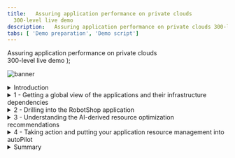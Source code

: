 ```yaml
---
title:   Assuring application performance on private clouds
  300-level live demo
description:   Assuring application performance on private clouds 300-level live demo
tabs: [ 'Demo preparation', 'Demo script']
---
```


  <span>
    Assuring application performance on private clouds<br/> 300-level live demo
  </span> );

![banner](./images/Incident-Resolution-300-Script.jpg)

<span id="top"></span>

<details>
<summary>Introduction</summary>
<br/>

In this growing digital economy, the application is the business.  Application performance is therefore one of highest CIO priorities.

<br/>

Most application performance issues are caused due to a lack of compute resources. Being able to proactively address this issue just-in-time and alleviate any potential starvation is at the core of application resource management. 

<br/>

In this demo, I'll show you how IBM Turbonomic helps SREs and IT Ops teams proactively assure application performance and drive operational efficiency across their mission critical deployments.

<br/>

Home Robots Inc is fully digital global consumer electronic company that sells a growing array of innovative robots that assist with mundane household chores. RobotShop is the primary market place where clients browse and make online purchases. RobotShop is a microservices-based cloud native app. The spot promotions and other marketing events around the globe result in varying and unpredictable load patterns. The site has suffered from customer experience issues due to application performance that was caused by underlying resource issues. The IT Ops teams lack the full stack visibility and tend to either over or under provision based on best-guesses - this is highly inefficient, very costly and risky.<br/><br/>

In this demo we will show you how Turbonomic, a solution based on Application Resource Management can help Home Robots Inc. We will:

<br/>
• See how Turbonomic stitches together a full-stack view from business applications to the platform all the way to the underlying physical infrastructure <br/>
• Examine the resource optimization recommendations generated by the AI-based platform analytics <br/>
• Demonstrate how the execution of platform-derived 'Actions' can be automated <br/>

<br/>

The scope of this demo will be restricted to application resource management of resources in private clouds, that would involve all resources in the on-prem data center behind the enterprise firewall. A different demo will illustrate application resource management as it pertains to public clouds. 

<br/>

**[Go to top](#top)**

</details>

<details>

<summary>1 - Getting a global view of the applications and their infrastructure dependencies</summary>

<br/>

| **1.1** | **Ingest data from observability platforms and other monitoring tools** |
| :--- | :--- |
| **Narration** | Turbonomic requires configuration and operational performance data to make recommendations. The more data the better.<br/><br/>RobotShop is being observed by Instana. Turbonomic in turn has tight integrations with Instana and other monitoring tools and therefore has access to this performance data.<br/><br/>Turbonomic ingests, normalizes and builds a common data model to "stitch" together a graphical view of the application-to-resource dependencies. This is called the 'Supply Chain'. |
| **Action** &nbsp; 1.1.1 | Click **Settings** (1) and select **Target Configurations** (2). <br/> <br/> <img src="https://raw.githubusercontent.com/ibm-garage-tsa/platinum-demos/master/src/pages/300-watson-aiops-application-resource-management/images/target-configurations.jpg" width="500" /> |

| **1.2** | **Examine the global supply chain** |
| :--- | :--- |
| **Narration** | We are responsible for RobotShop - but before we dive into RobotShop it is important to take a step back and understand the global picture: what others apps are consuming shared resources here, what platforms are applications deployed to and what are the underlying infrastructure components involved.<br/><br/>The global supply chain provides the visualization and serves as a graphical organizer of the various entities in the IT stack and models the dynamic relationships all the way from the managed application, across the underlying related infrastructure layers from the private cloud all the way out to the public cloud. |
| **Action** &nbsp; 1.2.1 | Log in to the Turbonomic instance and click on the home **On** button. <br/><br/> <img src="https://raw.githubusercontent.com/ibm-garage-tsa/platinum-demos/master/src/pages/300-watson-aiops-application-resource-management/images/global-supply-chain-5.jpg" width="800" /> |
| **Narration** | RobotShop is a modern containerized application. It is deployed to a highly virtualized on-prem environment based on Red Hat OpenShift. <br/><br/>RobotShop shares cluster resources with other applications. Hence the performance of RobotShop is directly impacted by competing apps and shared infrastructure. <br/><br/>1. Starting at the top you have all the Business Applications that Turbonomic is aware off in this deployment environment.<br/><br/>2. Business Applications are composed of Business Transactions - which are logical business function that an end-user would execute. A purchase or add-to-cart is an example of a business transaction. <br/><br/>3. Transactions in turn use Services - where a service is basically a REST endpoint.<br/><br/>4. The above 3 entities are logical entities - they do not exist physically. Services are hosted and executed in an Application component. Like a Java web service running in a Tomcat application server running as a JVM.<br/><br/>5. Application components run on an application platform for example a container platform like K8S or a VM-based platform like vSphere.<br/><br/>6. Going down the supply chain you see the components that build up the lower layers of the application stack - ranging from virtualization controllers to database servers, storage volumes, hosts and other on-premise datacenter resources, all the way out to the public cloud components like regions and availability zones. <br/><br/>Each circle represents an IT entity, the color reflects the current health of the entities: red points to a critical risk, yellow points to areas to improve efficiency, and green is healthy. <br/><br/>You can view historical data ranging from recent hours to the past year - this flexibility to visualize resource relationships at varying points in time is also very valuable. |
| **Action** &nbsp; 1.2.2 | Click the **Business Applications** entity, the root and first node. <br/><br/> <img src="https://raw.githubusercontent.com/ibm-garage-tsa/platinum-demos/master/src/pages/300-watson-aiops-application-resource-management/images/Robotshop-SLO-Violation-5.png" width="800" /> |

<br/>

**[Go to top](#top)**

</details>

<details>

<summary>2 - Drilling into the RobotShop application</summary>

<br/>

| **2.1** | **Examine RobotShop resource dependencies** |
| :--- | :--- |
| **Narration** | Now that we have a broad understanding of the Global view, let's examine the health of our app RobotShop. This is called 'scoping'. <br/><br/>The supply chain views whether it is global or scoped to a specific app (like RobotShop in our case). This serve as a single source of information and help bridge the communication gap that often exists between the application owners and AI Ops teams. |
| **Action** &nbsp; 2.1.1 | Click the **RobotShop** link to scope to RobotShop. <br/> <br/> <img src="https://raw.githubusercontent.com/ibm-garage-tsa/platinum-demos/master/src/pages/300-watson-aiops-application-resource-management/images/RobotShop-Supply-Chain.jpg" width="800" /> |
| **Narration** | The supply chain is scoped to RobotShop. The charts provide a quick view of the overall operating health of RobotShop.<br/><br/>Turbonomic builds its application-awareness from tools like Instana and discovers Kubernetes pods via a set of deployed probes. Notice that, since RobotShop is a Kubernetes-based cloud native application, all the entities appearing in the supply chain are specific to a container platform infrastructure. The container platform in this case is RHOCP and runs on a VMWare cluster on-prem. Hence, there are no public cloud entities in the RobotShop supply chain. |
| **Action** &nbsp; 2.1.2 | On the **Pending Actions** chart, click  **Show All**. <br/> <br/> <img src="https://raw.githubusercontent.com/ibm-garage-tsa/platinum-demos/master/src/pages/300-watson-aiops-application-resource-management/images/Pending-Actions-Show-All-5.jpg" width="800" />
| **Action** &nbsp; 2.1.3 | On the **Action Center** panel, select **Workload Controller** and click **Details**. <br/> <br/> <img src="https://raw.githubusercontent.com/ibm-garage-tsa/platinum-demos/master/src/pages/300-watson-aiops-application-resource-management/images/RobotShop-Performance-Action-click-DETAILS.jpg" width="800" /> |
| **Narration** | The Turbonomic engine performs an ongoing holistic analysis of the environment. Based on the analysis, Turbonomic generates actions that you can take to resolve and avoid emerging problems. The actions are scoped to the containers that are part of the  RobotShop deployment. <br/><br/>Here we can see container resize actions, categorized as Performance and Efficiency actions and displayed for you to investigate further or execute directly. Container Resize UP actions are typically performance-centric actions that are driven to resolve an underlying resource congestion issue.<br/><br/>Container Resize DOWN actions are typically efficiency-centric actions that are pointing to a resource optimization opportunity likely a consequence of resource over-provisioning. |

<br/>

**[Go to top](#top)**

</details>

<details>

<summary>3 - Understanding the AI-derived resource optimization recommendations </summary>

<br/>

| **3.1** | **Analyze a RobotShop performance recommendation** |
| :--- | :--- |
| **Narration** | Let's explore one of the generated RobotShop performance actions recommendations in more detail. |
| **Action** &nbsp; 3.1.1 | On the **Action Details** page, click **Expand Details** to inspect the rationale behind the recommendations.<br/> <br/> <img src="https://raw.githubusercontent.com/ibm-garage-tsa/platinum-demos/master/src/pages/300-watson-aiops-application-resource-management/images/Expand-Action-Details.jpg" width="800" /> |
| **Narration** | The graphs show imminent congestion of virtual memory for the RobotShop card pod. This is based on the a percentile analysis from the last 30 days observation period. A recommendation is made: upsize the existing memory from 100 MB to 228 MB. The analysis also shows that if this action is take it will result in a reduction of memory utilization from 82% to 36%. This memory upsizing will mitigate the detected risk of contention for memory resources. |

| **3.2** | **Analyze a RobotShop efficiency recommendation** |
| :--- | :--- |
| **Narration** | When the architect initially does sizing, the values are based on best-guesses and taking a safer path typically resulting in over-provisioning of resources. Therefore there is often opportunity to reclaim unused expensive resources and save costs. |
| **Action** &nbsp; 3.2.1 | On the **Action Center** panel, select **rabbitmq**. Click **Details**.<br/><br/> <img src="https://raw.githubusercontent.com/ibm-garage-tsa/platinum-demos/master/src/pages/300-watson-aiops-application-resource-management/images/rabbitmq-overprovisioning-1.jpg" width="800" /> <br/><img src="https://raw.githubusercontent.com/ibm-garage-tsa/platinum-demos/master/src/pages/300-watson-aiops-application-resource-management/images/rabbitmq-overprovisioning-2.jpg" width="800" /> |
| **Narration** | Based on resource analysis of the RobotShop rabbitmq service we can see that memory is over-provisioned and can be reduced. An Efficiency recommendation is being made to reduce the memory of the pod from 512 MB to 384 MB. The downsizing will improve memory utilization without impacting overall service performance.<br/><br/>CPU on the other hand is potentially risky at 90% utilization level. The CPU congestion can result in a performance degradation of this service.  A recommendation is also being made to double the CPU capacity of the RobotShop rabbitmq container. |

| **3.3** | **Analyze an efficiency action** |
| :--- | :--- |
| **Narration** | The performance of service depends on the availability of compute resources to the encapsulating pod. The pod runs on a node - hence the performance and efficiency of the node matters. We will see how Turbonomic is able to intelligently and proactively redistribute workloads in real-time to better optimize the full stack. |
| **Action** &nbsp; 3.3.1 | On the **RobotShop** Supply chain, hover over the **Namespace** entity. Inspect the popup to get a quick view of the risks, then click **Namespace**.<br/> <br/> <img src="https://raw.githubusercontent.com/ibm-garage-tsa/platinum-demos/master/src/pages/300-watson-aiops-application-resource-management/images/RobotShop-Namespace.jpg" width="500" />
| **Narration** | A Namespace is a logical pool of resources in a Kubernetes environment that manages workloads based on specific requirements or business needs.  The Capacity and Usage chart provides a quick view into quotas set on this cluster and the relative utilization of the resources. These quotas serve as the guardrails when making container sizing decisions. In the Top Services chart it shows that the RobotShop rabbitmq service can benefit from some performance and efficiency actions. |
| **Action** &nbsp; 3.3.2 | On the **Service-robot-shop/rabbitmq** row, click **Actions**.<br/><br/>  <img src="https://raw.githubusercontent.com/ibm-garage-tsa/platinum-demos/master/src/pages/300-watson-aiops-application-resource-management/images/RabbitMQ-Actions-Click.jpg" width="800" /> |
| **Action** &nbsp; 3.3.3 | On the **Action Center** panel, under **Move**, select **Container Pods**, then **robotshop/rabbitmq** under **Move Actions**. Click **Details**.<br/> <br/> <img src="https://raw.githubusercontent.com/ibm-garage-tsa/platinum-demos/master/src/pages/300-watson-aiops-application-resource-management/images/rabbitmq-Action-Details-1.jpg" width="800" /> |
| **Narration** | The RobotShop rabbitmq service is a queueing service hosting the RabbitMQ server. Turbonomic analysis indicates that the worker node currently hosting the rabbitmq service is under-utilized and operational efficiency can be further improved by moving this service to another worker node and in that process consolidating the cluster resources on fewer worker nodes. The analytics also computes the approximate future resource utilization rates of the source and target worker nodes if the actions were to be taken. In the absence of these capabilities the alternate manual approach can be slow, reactive, error-prone and increasingly challenging as the number of services on the cluster grow.<br/><br/>Last but not least, the analytics also inform the user whether these resource optimization actions can be taken right from within Turbonomic. Let's look at that next. |
 
<br/>

**[Go to top](#top)**

</details>

<details>

<summary>4 - Taking action and putting your application resource management into autoPilot </summary>

<br/>

| **4.1** | **Take action** |
| :--- | :--- |
| **Narration** | A key part of the Application Resource Management process is to generate a set of actions that the user can take to proactively avoid a potential performance issue. All actions generated appear as pending and can be viewed in the Pending Actions chart, as we've seen above. We can then determine whether to execute them manually right from within Turbonomic or automate the action execution and remove or minimize the human intervention. Let's look at the manual execution process first. |
| **Action** &nbsp; 4.1.1 | In the **Action Center** panel, under **Move**, select the **robot-shop/rabbitmq** action. Click **Execute Action**.<br/><br/> <img src="https://raw.githubusercontent.com/ibm-garage-tsa/platinum-demos/master/src/pages/300-watson-aiops-application-resource-management/images/Take-Action-Manually.jpg" width="800" /> |
| **Narration** | Now let's manually execute the recommended resource Efficiency action on the robot-shop/rabbitmq service. Turbonomic allows you to execute the recommended action right from within the platform - this is very convenient and enhances productivity as no tool hopping is necessary and all the audit trails of what actions were executed, by whom and when are easily available for compliance purposes if necessary. |

| **4.2** | **Automating Action Execution - Towards Eliminating Manual Intervention** |
| :--- | :--- |
| **Narration** | RobotShop is composed of a dozen or so microservices. Given the fluctuating demand patterns and the availability of compute resources resource optimization actions will be continuously generated by the platform - with the sole goal of keeping RobotShop in the 'desired state'. <br/><br/>We will now briefly walk through how we can define automation policies to automate this action execution. |
| **Action** &nbsp; 4.2.1 | From **Settings**, click  **Policies**, then click **New Automation Policy** and select **Container Pod**.<br/> <br/> <img src="https://raw.githubusercontent.com/ibm-garage-tsa/platinum-demos/master/src/pages/300-watson-aiops-application-resource-management/images/Automation-Policy-1.jpg" width="500" /> |
| **Narration** | The process defining an automation policy is the same across the various entity types, but the Action Types vary as they are entity specific. |
| **Action** &nbsp; 4.2.2 | Fill out the **Action and Orchestration Panel** as shown below.<br/> <br/> <img src="https://raw.githubusercontent.com/ibm-garage-tsa/platinum-demos/master/src/pages/300-watson-aiops-application-resource-management/images/Automation-Policy-2.jpg" width="500" /> |
| **Narration** | ARE MEANT TO BE ACTIONS? Define the Action Types that will be automated by this automation policy - Move, Suspend, Provision<br/><br/>Set Action Generation --> Generate Actions<br/><br/>Set Action Acceptance --> Automatic<br/><br/>DO NOT click SUBMIT |
| **Narration** | Once the Automation Policy is saved it will go into effect, all Actions generated such as Move - Suspend - Provision, will then be automatically executed.<br/><br/>The main benefit and best-practice of Turbonomic, is to have an increasing number of actions be executed automatically. This will remove human intervention and leverage automation to maintain application performance and improve operational efficiency. |

<br/>

**[Go to top](#top)**

</details>

<details>

<summary>Summary</summary>

<br/>

In this demo we used RobotShop, a cloud-native application to demonstrate how Turbonomic, leverages the principles of Application Resource Management to:<br/><br/>

- Provide full stack visibility and control into your diverse deployment environments<br/>
- Conduct continuous application-aware resource optimization, balancing demand and supply in realtime<br/>
- Enable the Automated Execution of the AI-derived and platform-generated actions 

<br/>

Using RobotShop, we walked through examples of container right sizing, over-provisioning and workload consolidation and how Turbonomic can  analyze-detect-act to assure the performance of your applications and to improve the operational efficiency of the supporting application infrastructure. 

<br/>

**[Go to top](#top)**

</details>
